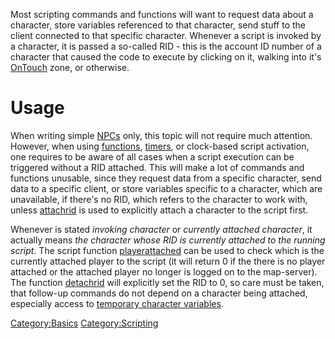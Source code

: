 {{OtherUse|the script state reference id|game object id|GID}}

Most scripting commands and functions will want to request data about a character, store variables referenced to that character, send stuff to the client connected to that specific character. Whenever a script is invoked by a character, it is passed a so-called RID - this is the account ID number of a character that caused the code to execute by clicking on it, walking into it's [[OnTouch]] zone, or otherwise.

=Usage=
When writing simple [[NPC|NPCs]] only, this topic will not require much attention. However, when using [[Functions|functions]], [[Timers (Scripting)|timers]], or clock-based script activation, one requires to be aware of all cases when a script execution can be triggered without a RID attached. This will make a lot of commands and functions unusable, since they request data from a specific character, send data to a specific client, or store variables specific to a character, which are unavailable, if there's no RID, which refers to the character to work with, unless [[attachrid]] is used to explicitly attach a character to the script first.

Whenever is stated ''invoking character'' or ''currently attached character'', it actually means ''the character whose RID is currently attached to the running script''. The script function [[playerattached]] can be used to check which is the currently attached player to the script (it will return 0 if the there is no player attached or the attached player no longer is logged on to the map-server). The function [[detachrid]] will explicitly set the RID to 0, so care must be taken, that follow-up commands do not depend on a character being attached, especially access to [[Variables|temporary character variables]].

[[Category:Basics]]
[[Category:Scripting]]